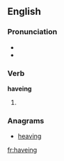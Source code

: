 ==English==

===Pronunciation===
* {{IPA|/ˈhæviŋ/}}
* {{audio|en-us-having.ogg|Audio (US)|lang=en}}

===Verb===
'''haveing'''
# {{context|archaic|lang=en}} {{present participle of|have|lang=en}}

===Anagrams===
* [[heaving#English|heaving]]

[[fr:haveing]]